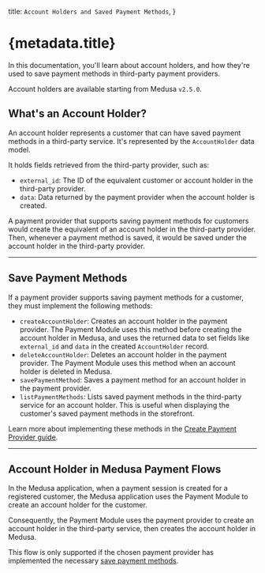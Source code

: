   title: `Account Holders and Saved Payment Methods`,
}

# {metadata.title}

In this documentation, you'll learn about account holders, and how they're used to save payment methods in third-party payment providers.

<Note>

Account holders are available starting from Medusa `v2.5.0`.

</Note>

## What's an Account Holder?

An account holder represents a customer that can have saved payment methods in a third-party service. It's represented by the `AccountHolder` data model.

It holds fields retrieved from the third-party provider, such as:

- `external_id`: The ID of the equivalent customer or account holder in the third-party provider.
- `data`: Data returned by the payment provider when the account holder is created.

A payment provider that supports saving payment methods for customers would create the equivalent of an account holder in the third-party provider. Then, whenever a payment method is saved, it would be saved under the account holder in the third-party provider.

---

## Save Payment Methods

If a payment provider supports saving payment methods for a customer, they must implement the following methods:

- `createAccountHolder`: Creates an account holder in the payment provider. The Payment Module uses this method before creating the account holder in Medusa, and uses the returned data to set fields like `external_id` and `data` in the created `AccountHolder` record.
- `deleteAccountHolder`: Deletes an account holder in the payment provider. The Payment Module uses this method when an account holder is deleted in Medusa.
- `savePaymentMethod`: Saves a payment method for an account holder in the payment provider.
- `listPaymentMethods`: Lists saved payment methods in the third-party service for an account holder. This is useful when displaying the customer's saved payment methods in the storefront.

Learn more about implementing these methods in the [Create Payment Provider guide](/references/payment/provider).

---

## Account Holder in Medusa Payment Flows

In the Medusa application, when a payment session is created for a registered customer, the Medusa application uses the Payment Module to create an account holder for the customer.

Consequently, the Payment Module uses the payment provider to create an account holder in the third-party service, then creates the account holder in Medusa.

This flow is only supported if the chosen payment provider has implemented the necessary [save payment methods](#save-payment-methods).
